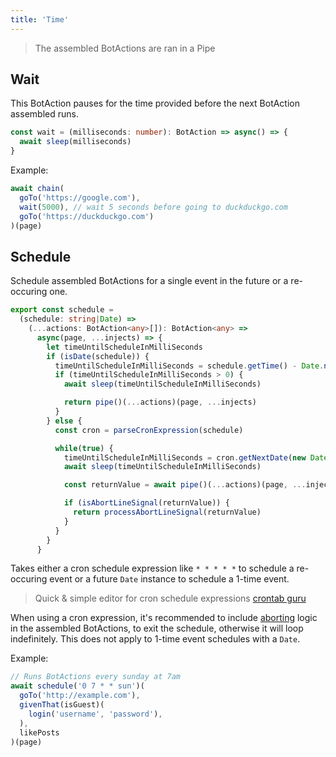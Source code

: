 ```yaml
---
title: 'Time'
---
```


> The assembled BotActions are ran in a Pipe

## Wait
This BotAction pauses for the time provided before the next BotAction assembled runs.

```typescript
const wait = (milliseconds: number): BotAction => async() => {
  await sleep(milliseconds)
}
```

Example:
```typescript
await chain(
  goTo('https://google.com'),
  wait(5000), // wait 5 seconds before going to duckduckgo.com
  goTo('https://duckduckgo.com')
)(page)
```

## Schedule
Schedule assembled BotActions for a single event in the future or a re-occuring one.
```typescript
export const schedule =
  (schedule: string|Date) =>
    (...actions: BotAction<any>[]): BotAction<any> =>
      async(page, ...injects) => {
        let timeUntilScheduleInMilliSeconds
        if (isDate(schedule)) {
          timeUntilScheduleInMilliSeconds = schedule.getTime() - Date.now()
          if (timeUntilScheduleInMilliSeconds > 0) {
            await sleep(timeUntilScheduleInMilliSeconds)

            return pipe()(...actions)(page, ...injects)
          }
        } else {
          const cron = parseCronExpression(schedule)

          while(true) {
            timeUntilScheduleInMilliSeconds = cron.getNextDate(new Date(Date.now())).getTime() - Date.now()
            await sleep(timeUntilScheduleInMilliSeconds)

            const returnValue = await pipe()(...actions)(page, ...injects)

            if (isAbortLineSignal(returnValue)) {
              return processAbortLineSignal(returnValue)
            }
          }
        }
      }
```
Takes either a cron schedule expression like `* * * * *` to schedule a re-occuring event or a future `Date` instance to schedule a 1-time event.

> Quick & simple editor for cron schedule expressions [crontab guru](https://crontab.guru/)

When using a cron expression, it's recommended to include [aborting](/topic/aborting) logic in the assembled BotActions, to exit the schedule, otherwise it will loop indefinitely. This does not apply to 1-time event schedules with a `Date`.

Example:
```typescript
// Runs BotActions every sunday at 7am
await schedule('0 7 * * sun')(
  goTo('http://example.com'),
  givenThat(isGuest)(
    login('username', 'password'),
  ),
  likePosts
)(page)
```